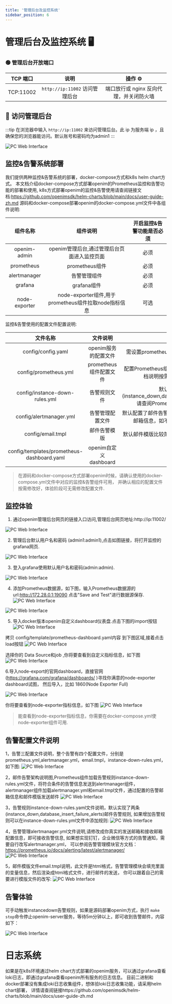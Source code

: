 ```yaml
---
title: '管理后台及监控系统'
sidebar_position: 6
---
```



# 管理后台及监控系统 🖥️
### 🟢 管理后台开放端口

| TCP 端口  | 说明                    | 操作 ⚙️                                      |
|:--------:|:-----------------------:|:--------------------------------------------:|
| TCP:11002| `http://ip:11002` 访问管理后台 | 端口放行或 nginx 反向代理，并关闭防火墙 |

## 📌 访问管理后台

:::tip
在浏览器中输入 `http://ip:11002` 来访问管理后台。此 ip 为服务端 ip ，且确保您的浏览器能访问。默认账号和密码均为admin1
:::

![PC Web Interface](./assets/admin.jpg)

## 监控&告警系统部署
我们提供两种监控&告警系统的部署，docker-compose方式和k8s helm chart方式。
本文档介绍docker-compose方式部署openim的Prometheus监控和告警功能的部署和使用,
k8s方式部署openim的监控&告警使用请查阅链接文档:https://github.com/openimsdk/helm-charts/blob/main/docs/user-guide-zh.md
源码和docker-compose部署openim的docker-compose.yml文件中各组件说明:

| 组件名称  | 组件说明                    | 开启监控&告警功能是否必须                       |
|:--------:|:-----------------------:|:--------------------------------------------:|
| openim-admin| openim管理后台,通过管理后台页面进入监控页面 | 必须 |
| prometheus| prometheus组件 | 必须 |
| alertmanager| 告警管理组件 | 必须 |
| grafana| grafana组件 | 必须 |
| node-exporter| node-exporter组件,用于prometheus组件拉取node指标信息 | 可选 |

监控&告警使用的配置文件配置说明:

| 文件名称  | 文件说明                    | 修改项                       |
|:--------:|:-----------------------:|:--------------------------------------------:|
| config/config.yaml| openim服务的配置文件 | 需设置prometheus.enable: true,默认无需修改 |
| config/prometheus.yml| prometheus组件配置文件 | 配置Prometheus组件信息,请查阅Prometheus文档说明按需修改，默认无需修改 |
| config/instance-down-rules.yml| 告警规则文件 | 默认配置两条规则(instance_down,database_insert_failure_alerts),请查阅Prometheus文档说明按需增加 |
| config/alertmanager.yml| 告警管理配置文件 | 默认配置了邮件告警方式,需要配置你的发送和接收邮箱信息，如不修改讲不能收到告警信息 |
| config/email.tmpl| 邮件告警模版 | 默认邮件模版比较简单，请按需配置你的邮件模版 |
| config/templates/prometheus-dashboard.yaml| openim自定义dashboard | 无需修改 |

> 在源码和docker-compose方式部署openim时候，请确认使用的docker-compose.yml文件中对应的监控&告警组件可用，
并确认相应的配置文件按需修改好，体验阶段可无需修改配置文件.

## 监控体验
1. 通过openim管理后台网页的链接入口访问,管理后台网页地址:http://ip:11002/

![PC Web Interface](./assets/admin.jpg)

2. 管理后台默认用户名和密码 (admin1:admin1),点击如图链接，将打开监控的grafana网页.

![PC Web Interface](./assets/admin1.png)

3. 登入grafana使用默认用户名和密码(admin:admin).

![PC Web Interface](./assets/login.png)

4. 添加Prometheus数据源，如下图，输入Prometheus数据源的url:http://172.28.0.1:19090  点击"Save and Test"进行数据源保存.
![PC Web Interface](./assets/database.png)


![PC Web Interface](./assets/database2.png)


5. 导入docker版本openim自定义dashboard仪表盘.点击下图的import按钮
![PC Web Interface](./assets/dashboard.png)


拷贝 config/template/prometheus-dashboard.yaml内容 到下图区域,接着点击load按钮
![PC Web Interface](./assets/dashboard2.png)


选择你的 Data Source和job ,你将要查看到自定义指标信息，如下图
![PC Web Interface](./assets/dashboard3.png)

6.导入node-export的官网dashboard，直接官网(https://grafana.com/grafana/dashboards/  )寻找你满意的node-exporter dashboard试图，
然后导入，比如 1860(Node Exporter Full)

![PC Web Interface](./assets/dashboard4.png)


你将要查看到node-exporter指标信息，如下图
![PC Web Interface](./assets/dashboard5.png)
> 能查看到node-exporter指标信息，你需要在docker-compose.yml使node-exporter组件可用.


## 告警配置文件说明
1，告警三配置文件说明，整个告警有四个配置文件，分别是prometheus.yml,alertmanager.yml，email.tmpl，instance-down-rules.yml，如下图:
![PC Web Interface](./assets/alert1.png)

2，邮件告警架构说明图,Prometheus组件加载告警规则instance-down-rules.yml文件，将符合条件的告警信息发送到alertmanager组件，
alertmanager组件加载alertmanager.yml和email.tmpl文件，通过配置的告警邮箱信息和邮件模版发送邮件
![PC Web Interface](./assets/alert2.png)

3，告警规则instance-down-rules.yaml文件说明，默认实现了两条(instance_down,database_insert_failure_alerts)邮件告警规则,
如果增加告警规则可以在instance-down-rules.yml文件中添加规则:
![PC Web Interface](./assets/alert3.png)


4，告警管理alertmanager.yml文件说明,请修改成你真实的发送邮箱和接收邮箱配置信息，即可接收告警信息,
如果想实现钉钉，企业微信等方式的告警通知，需要自行改写alertmanager.yml，
可以参阅告警管理模块官方文档：https://prometheus.io/docs/alerting/latest/alertmanager/
![PC Web Interface](./assets/alert4.png)

5，邮件模版文件email.tmpl说明，此文件是html格式，告警管理模块会填充里面的变量信息，然后渲染成html格式文件，进行邮件的发送，
你可以跟着自己的需要进行模版文件的改写:
![PC Web Interface](./assets/alert5.png)


## 告警体验
可手动触发instancedown告警规则，如果是源码部署openim方式，执行 `make stop`命令停止openim-server服务，等待5m分钟以上，即可收到告警邮件，内容如下：

![PC Web Interface](./assets/alert6.png)

# 日志系统
如果是在k8s环境通过helm chart方式部署的openim服务，可以通过grafana查看loki日志，即通过grafana查看openim所有服务的日志信息。
目前二进制和docker部署没有集成loki日志收集组件，想体验loki日志收集功能，请采用helm chart部署，
详情请查阅链接https://github.com/openimsdk/helm-charts/blob/main/docs/user-guide-zh.md